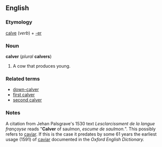 ==English==
===Etymology===
[[calve]] (''verb'') + [[-er]]

===Noun===
'''calver''' (''plural'' '''calvers''')

#A cow that produces young.

===Related terms===
*[[down-calver]]
*[[first calver]]
*[[second calver]]

===Notes===
A citation from Jehan Palsgrave's 1530 text ''Lesclarcissment de la langue françoyse'' reads "'''Calver''' of saulmon, ''escume de saulmon.''".  This possibly refers to [[caviar]].  If this is the case it predates by some 61 years the earliest usage (1591) of [[caviar]] documented in the ''Oxford English Dictionary.''